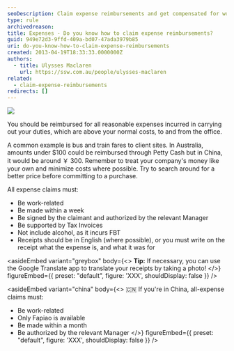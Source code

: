 ```yaml
---
seoDescription: Claim expense reimbursements and get compensated for work-related expenses with these guidelines.
type: rule
archivedreason:
title: Expenses - Do you know how to claim expense reimbursements?
guid: 949e72d3-9ffd-409a-bd07-47ada3979b85
uri: do-you-know-how-to-claim-expense-reimbursements
created: 2013-04-19T18:33:33.0000000Z
authors:
  - title: Ulysses Maclaren
    url: https://ssw.com.au/people/ulysses-maclaren
related:
  - claim-expense-reimbursements
redirects: []
---
```


![](expense-reimbursement.png)

You should be reimbursed for all reasonable expenses incurred in carrying out your duties, which are above your normal costs, to and from the office.

A common example is bus and train fares to client sites. In Australia, amounts under $100 could be reimbursed through Petty Cash but in China, it would be around ￥ 300.
Remember to treat your company's money like your own and minimize costs where possible. Try to search around for a better price before committing to a purchase.

All expense claims must:

- Be work-related
- Be made within a week
- Be signed by the claimant and authorized by the relevant Manager
- Be supported by Tax Invoices
- Not include alcohol, as it incurs FBT
- Receipts should be in English (where possible), or you must write on the receipt what the expense is, and what it was for

<asideEmbed
  variant="greybox"
  body={<>
    **Tip:** If necessary, you can use the Google Translate app to translate your receipts by taking a photo!
  </>}
  figureEmbed={{
    preset: "default",
    figure: 'XXX',
    shouldDisplay: false
  }}
/>

<asideEmbed
  variant="china"
  body={<>
    🇨🇳 If you're in China, all-expense claims must:

- Be work-related
- Only Fapiao is available
- Be made within a month
- Be authorized by the relevant Manager
  </>}
  figureEmbed={{
    preset: "default",
    figure: 'XXX',
    shouldDisplay: false
  }}
/>